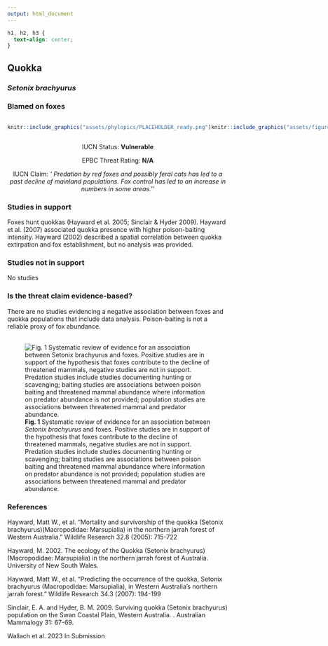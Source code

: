 ```yaml
---
output: html_document
---
```

```css
h1, h2, h3 {
  text-align: center;
}
```

## **Quokka**
### *Setonix brachyurus*
### Blamed on foxes

:::: {style="display: flex;"}

::: {}
  ```r
  knitr::include_graphics("assets/phylopics/PLACEHOLDER_ready.png")
  ```
:::

::: {}

:::

::: {}
  ```r
  knitr::include_graphics("assets/figures/Map_Fox_Setonix brachyurus.png")
  ```
:::

::::
<center>
IUCN Status: **Vulnerable**

EPBC Threat Rating: **N/A**

IUCN Claim: *' Predation by red foxes and possibly feral cats has led to a past decline of mainland populations. Fox control has led to an increase in numbers in some areas.''*

</center>

### Studies in support

Foxes hunt quokkas (Hayward et al. 2005; Sinclair & Hyder 2009). Hayward et al. (2007) associated quokka presence with higher poison-baiting intensity. Hayward (2002) described a spatial correlation between quokka extirpation and fox establishment, but no analysis was provided.

### Studies not in support

No studies

### Is the threat claim evidence-based?

There are no studies evidencing a negative association between  foxes and quokka populations that include data analysis. Poison-baiting is not a reliable proxy of fox abundance.
<br>
<br>

![**Fig. 1**  Systematic review of evidence for an association between *Setonix brachyurus* and foxes. Positive studies are in support of the hypothesis that foxes contribute to the decline of threatened mammals, negative studies are not in support. Predation studies include studies documenting hunting or scavenging; baiting studies are associations between poison baiting and threatened mammal abundance where information on predator abundance is not provided; population studies are associations between threatened mammal and predator abundance.](assets/figures/Main_Evidence_Fox_Setonix brachyurus.png)

### References

Hayward, Matt W., et al. "Mortality and survivorship of the quokka (Setonix brachyurus)(Macropodidae: Marsupialia) in the northern jarrah forest of Western Australia." Wildlife Research 32.8 (2005): 715-722

Hayward, M. 2002. The ecology of the Quokka (Setonix brachyurus) (Macropodidae: Marsupialia) in the northern jarrah forest of Australia. University of New South Wales.

Hayward, Matt W., et al. "Predicting the occurrence of the quokka, Setonix brachyurus (Macropodidae: Marsupialia), in Western Australia’s northern jarrah forest." Wildlife Research 34.3 (2007): 194-199

Sinclair, E. A. and Hyder, B. M. 2009. Surviving quokka (Setonix brachyurus) population on the Swan Coastal Plain, Western Australia. . Australian Mammalogy 31: 67-69.

Wallach et al. 2023 In Submission

